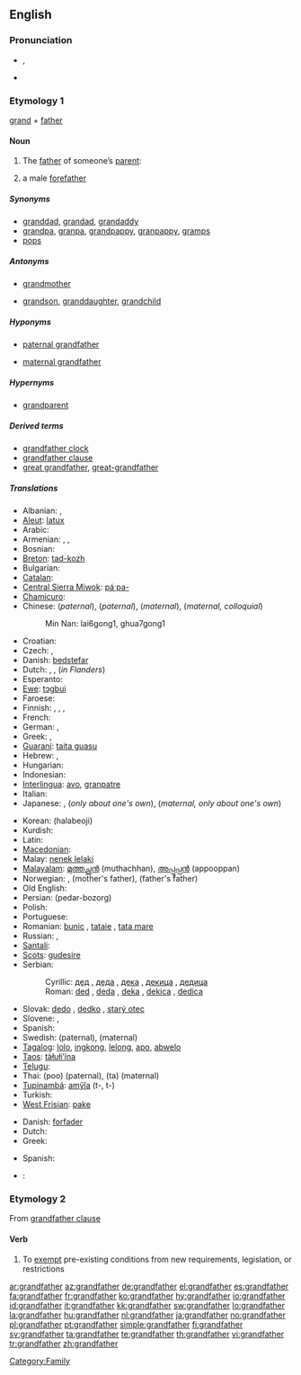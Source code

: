 ==English==

===Pronunciation===
* {{a|UK}} {{IPA|/ˈgɹændˌfɑː(ɹ)ðə(ɹ)/}}, {{SAMPA|/"gr{nd%fA:(r)D@(r)/}}
* {{audio|en-us-grandfather.ogg|Audio (US)}}

===Etymology 1===
[[grand]] + [[father]]

{{wikipedia}}

====Noun====
{{en-noun}}

# The [[father]] of someone’s [[parent]]:
# {{context|by extension}} a male [[forefather]]

=====Synonyms=====
* [[granddad]], [[grandad]], [[grandaddy]]
* [[grandpa]], [[granpa]], [[grandpappy]], [[granpappy]], [[gramps]]
* [[pops]]

=====Antonyms=====
* {{italbrac|with regard to gender}} [[grandmother]]
* {{italbrac|with regard to ancestry}} [[grandson]], [[granddaughter]], [[grandchild]]

=====Hyponyms=====
* {{italbrac|father of someone’s father}} [[paternal grandfather]]
* {{italbrac|father of someone’s mother}} [[maternal grandfather]]

=====Hypernyms=====
* [[grandparent]]

=====Derived terms=====
* [[grandfather clock]]
* [[grandfather clause]]
* [[great grandfather]], [[great-grandfather]]

=====Translations=====
{{trans-top|grandfather (from either side)}}
* Albanian: {{t-|sq|gjysh|xs=Albanian}}, {{t+|sq|babagjysh|xs=Albanian}}
* [[Aleut]]: [[latux]]
* Arabic: {{t+|ar|جد|alt=جدّ|tr=jadd|sc=Arab}}
* Armenian: {{t-|hy|պապ|tr=pap|sc=Armn|xs=Armenian}}, {{t-|hy|պապիկ|tr=papik|sc=Armn|xs=Armenian}}, {{t-|hy|հավ|tr=hav|sc=Armn|xs=Armenian}}
* Bosnian: {{t-|bs|djed|m}}
* [[Breton]]: [[tad-kozh]] {{m}}
* Bulgarian: {{t+|bg|прадядо|m|sc=Cyrl}}
* [[Catalan]]: {{t-|ca|avi|m}}
* [[Central Sierra Miwok]]: [[páˑpa-]]
* [[Chamicuro]]: {{tø|ccc|lokoko}}
* Chinese: {{zh-tsp|爺爺|爷爷|yéye}} (''paternal''), {{t-|cmn|祖父|tr=zǔfù|sc=Hani|xs=Mandarin}} (''paternal''), {{t|cmn|外祖父|tr=wàizǔfù|sc=Hani|xs=Mandarin}} (''maternal''),  {{t|cmn|外公|tr=wàigōng|sc=Hani|xs=Mandarin}} (''maternal, colloquial'')
*: Min Nan: lai6gong1, ghua7gong1
* Croatian: {{t+|hr|djed|m}}
* Czech: {{t+|cs|děda|m}}, {{t+|cs|děd|m}}
* Danish: [[bedstefar]] {{c}}
* Dutch: {{t+|nl|grootvader|m}}, {{t+|nl|opa|m}}, {{t-|nl|bompa|m}} (''in Flanders'')
* Esperanto: {{t-|eo|avo|xs=Esperanto}}
* [[Ewe]]: [[tɔgbui]]
* Faroese: {{t+|fo|abbi|xs=Faroese}}
* Finnish: {{t+|fi|isoisä}}, {{t+|fi|vaari}}, {{t+|fi|ukki}}, {{t+|fi|pappa}}
* French: {{t+|fr|grand-père|m}}
* German: {{t+|de|Großvater}}, {{t+|de|Opa}}
* Greek: {{t+|el|παππούς|tr=pappoús|m|sc=Grek}},{{t|el|πάππος|tr=páppos}}
* [[Guaraní]]: [[taita guasu]]
* Hebrew: {{t-|he|סב|m|alt=סָב|sc=Hebr}}, {{t+|he|סבא|m|alt=סַבָּא|sc=Hebr}}
* Hungarian: {{t+|hu|nagyapa}}
* Indonesian: {{t+|id|kakek|xs=Indonesian}}
* [[Interlingua]]: [[avo]], [[granpatre]]
* Italian: {{t+|it|nonno|m}}
* Japanese: {{t-|ja|お爺さん|tr=ojīsan|sc=Jpan}},  {{t+|ja|祖父|tr=sofu|sc=Jpan}} (''only about one's own''), {{t|ja|外祖父|tr=gaisofu|sc=Jpan}} (''maternal, only about one's own'')
{{trans-mid}}
* Korean: {{t+|ko|할아버지|sc=Hang}} (halabeoji)
* Kurdish: {{t+|ku|باپیر|tr=bapír|sc=ku-Arab}}
* Latin: {{t+|la|avus}}
* [[Macedonian]]: {{t|mk|дедо|m|tr=dédo|sc=Cyrl|xs=Macedonian}}
* Malay: [[nenek lelaki]]
* [[Malayalam]]: [[മുത്തച്ഛന്‍]] (muthachhan), [[അപ്പൂപ്പന്‍]] (appooppan)
* Norwegian: {{t+|no|bestefar}}, {{t-|no|morfar}} (mother's father), {{t-|no|farfar}} (father's father)
* Old English: {{t-|ang|ealdfæder|m|xs=Old English}}
* Persian: {{fa-Arab|[[پدربزرگ]]}} (pedar-bozorg)
* Polish: {{t+|pl|dziadek|m}}
* Portuguese: {{t+|pt|avô|m}}
* Romanian: [[bunic]] {{m}}, [[tataie]] {{m}}, [[tata mare]] {{m}}
* Russian: {{t+|ru|дедушка|m|tr=déduška|sc=Cyrl}}, {{t+|ru|дед|m|tr=ded|sc=Cyrl}}
* [[Santali]]: {{tø|sat|ᱚᱡᱚ|tr=aja|sc=Olck}}
* [[Scots]]: [[gudesire]]
* Serbian:
*: Cyrillic: [[дед]] {{m}}, [[деда]] {{m}}, [[дека]] {{m}}, [[декица]] {{m}}, [[дедица]] {{m}}
*: Roman: [[ded]] {{m}}, [[deda]] {{m}}, [[deka]] {{m}}, [[dekica]] {{m}}, [[dedica]] {{m}}
* Slovak: [[dedo#Slovak|dedo]] {{m}}, [[dedko]] {{m}}, [[starý otec]] {{m}}
* Slovene: {{t-|sl|ded|m}}, {{t+|sl|stari oče|m}}
* Spanish: {{t+|es|abuelo|m}}
* Swedish: {{t+|sv|farfar|c}} (paternal), {{t+|sv|morfar|c}} (maternal)
* [[Tagalog]]: [[lolo]], [[ingkong]], [[lelong]], [[apo]], [[abwelo]]
* [[Taos]]: [[tàłułi’ína]]
* [[Telugu]]: {{t|te|తాతయ్య|sc=Telu}}
* Thai: {{Thar|[[ปู่]]}} (poo) (paternal), {{Thai|[[ตา]]}} (ta) (maternal)
* [[Tupinambá]]: [[amỹîa]] (t-, t-)
* Turkish: {{t+|tr|dede}}
* [[West Frisian]]: [[pake]] {{m}}
{{trans-bottom}}

{{trans-top|male forefather}}
* Danish: [[forfader]] {{c}}
* Dutch: {{t-|nl|voorvader|m}}
* Greek: {{t|el|πάππος|tr=páppos}}
{{trans-mid}}
* Spanish: {{t+|es|abuelo|m}}
{{trans-bottom}}

{{checktrans-top}}
<!-- words left here after moving out "maternal" and "paternal" definitions collided with ones mentioned elsewhere-->
* {{ttbc|Thai}}: {{Thai|[[ก๋ง]]}}
{{trans-bottom}}

===Etymology 2===
From [[grandfather clause]]

====Verb====
{{en-verb}}

# To [[exempt]] pre-existing conditions from new requirements, legislation, or restrictions

[[Category:Family]]

[[ar:grandfather]]
[[az:grandfather]]
[[de:grandfather]]
[[el:grandfather]]
[[es:grandfather]]
[[fa:grandfather]]
[[fr:grandfather]]
[[ko:grandfather]]
[[hy:grandfather]]
[[io:grandfather]]
[[id:grandfather]]
[[it:grandfather]]
[[kk:grandfather]]
[[sw:grandfather]]
[[lo:grandfather]]
[[la:grandfather]]
[[hu:grandfather]]
[[nl:grandfather]]
[[ja:grandfather]]
[[no:grandfather]]
[[pl:grandfather]]
[[pt:grandfather]]
[[simple:grandfather]]
[[fi:grandfather]]
[[sv:grandfather]]
[[ta:grandfather]]
[[te:grandfather]]
[[th:grandfather]]
[[vi:grandfather]]
[[tr:grandfather]]
[[zh:grandfather]]